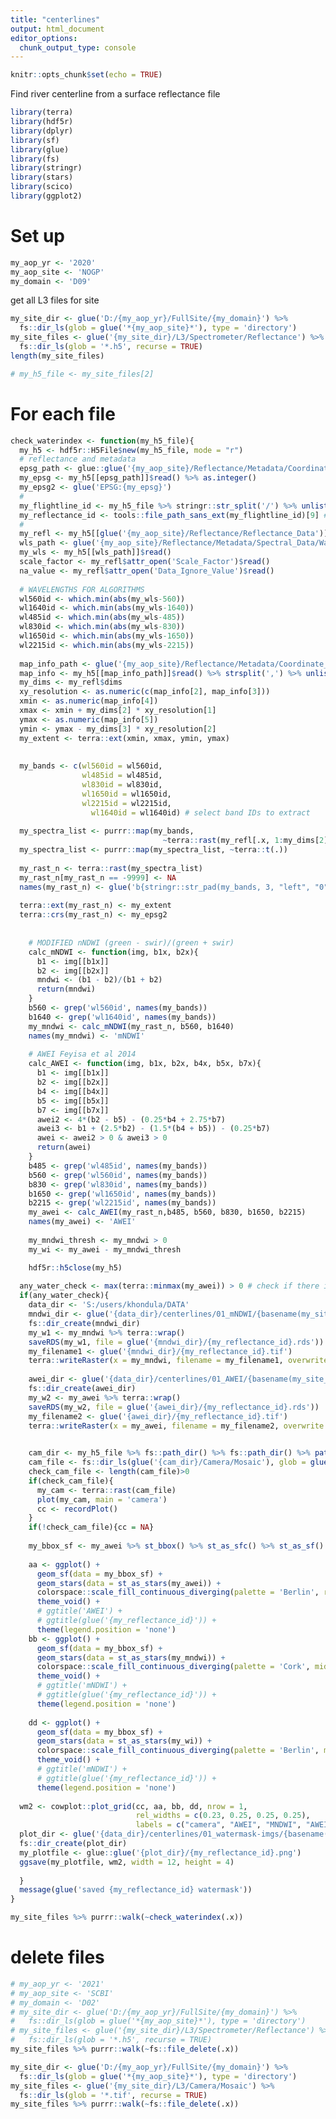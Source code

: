 ---
title: "centerlines"
output: html_document
editor_options: 
  chunk_output_type: console
---

```{r setup, include=FALSE}
knitr::opts_chunk$set(echo = TRUE)
```

Find river centerline from a surface reflectance file

```{r}
library(terra)
library(hdf5r)
library(dplyr)
library(sf)
library(glue)
library(fs)
library(stringr)
library(stars)
library(scico)
library(ggplot2)
```

# Set up

```{r}
my_aop_yr <- '2020'
my_aop_site <- 'NOGP'
my_domain <- 'D09'
```

get all L3 files for site

```{r}
my_site_dir <- glue('D:/{my_aop_yr}/FullSite/{my_domain}') %>%
  fs::dir_ls(glob = glue('*{my_aop_site}*'), type = 'directory')
my_site_files <- glue('{my_site_dir}/L3/Spectrometer/Reflectance') %>%
  fs::dir_ls(glob = '*.h5', recurse = TRUE)
length(my_site_files)
```


```{r}
# my_h5_file <- my_site_files[2]
```


# For each file

```{r}

check_waterindex <- function(my_h5_file){
  my_h5 <- hdf5r::H5File$new(my_h5_file, mode = "r")
  # reflectance and metadata
  epsg_path <- glue::glue('{my_aop_site}/Reflectance/Metadata/Coordinate_System/EPSG Code')
  my_epsg <- my_h5[[epsg_path]]$read() %>% as.integer()
  my_epsg2 <- glue('EPSG:{my_epsg}')
  #
  my_flightline_id <- my_h5_file %>% stringr::str_split('/') %>% unlist()
  my_reflectance_id <- tools::file_path_sans_ext(my_flightline_id)[9] # DEPENDS ON FOLDER WHERE H5 FILE IS
  #
  my_refl <- my_h5[[glue('{my_aop_site}/Reflectance/Reflectance_Data')]]
  wls_path <- glue('{my_aop_site}/Reflectance/Metadata/Spectral_Data/Wavelength')
  my_wls <- my_h5[[wls_path]]$read()
  scale_factor <- my_refl$attr_open('Scale_Factor')$read()
  na_value <- my_refl$attr_open('Data_Ignore_Value')$read()
    
  # WAVELENGTHS FOR ALGORITHMS
  wl560id <- which.min(abs(my_wls-560))
  wl1640id <- which.min(abs(my_wls-1640))
  wl485id <- which.min(abs(my_wls-485))
  wl830id <- which.min(abs(my_wls-830))
  wl1650id <- which.min(abs(my_wls-1650))
  wl2215id <- which.min(abs(my_wls-2215))
    
  map_info_path <- glue('{my_aop_site}/Reflectance/Metadata/Coordinate_System/Map_Info')
  map_info <- my_h5[[map_info_path]]$read() %>% strsplit(',') %>% unlist()
  my_dims <- my_refl$dims
  xy_resolution <- as.numeric(c(map_info[2], map_info[3]))
  xmin <- as.numeric(map_info[4])
  xmax <- xmin + my_dims[2] * xy_resolution[1]
  ymax <- as.numeric(map_info[5])
  ymin <- ymax - my_dims[3] * xy_resolution[2]
  my_extent <- terra::ext(xmin, xmax, ymin, ymax)
  
    
  my_bands <- c(wl560id = wl560id,
                wl485id = wl485id,
                wl830id = wl830id,
                wl1650id = wl1650id,
                wl2215id = wl2215id,
                  wl1640id = wl1640id) # select band IDs to extract
  
  my_spectra_list <- purrr::map(my_bands,
                                  ~terra::rast(my_refl[.x, 1:my_dims[2], 1:my_dims[3]]))
  my_spectra_list <- purrr::map(my_spectra_list, ~terra::t(.))
    
  my_rast_n <- terra::rast(my_spectra_list)
  my_rast_n[my_rast_n == -9999] <- NA
  names(my_rast_n) <- glue('b{stringr::str_pad(my_bands, 3, "left", "0")}_{round(my_wls[my_bands])}nm')
  
  terra::ext(my_rast_n) <- my_extent
  terra::crs(my_rast_n) <- my_epsg2
    
    
    # MODIFIED nNDWI (green - swir)/(green + swir)
    calc_mNDWI <- function(img, b1x, b2x){
      b1 <- img[[b1x]]
      b2 <- img[[b2x]]
      mndwi <- (b1 - b2)/(b1 + b2)
      return(mndwi)
    }
    b560 <- grep('wl560id', names(my_bands))
    b1640 <- grep('wl1640id', names(my_bands))
    my_mndwi <- calc_mNDWI(my_rast_n, b560, b1640)
    names(my_mndwi) <- 'mNDWI'
    
    # AWEI Feyisa et al 2014
    calc_AWEI <- function(img, b1x, b2x, b4x, b5x, b7x){
      b1 <- img[[b1x]]
      b2 <- img[[b2x]]
      b4 <- img[[b4x]]
      b5 <- img[[b5x]]
      b7 <- img[[b7x]]
      awei2 <- 4*(b2 - b5) - (0.25*b4 + 2.75*b7)
      awei3 <- b1 + (2.5*b2) - (1.5*(b4 + b5)) - (0.25*b7)
      awei <- awei2 > 0 & awei3 > 0
      return(awei)
    }
    b485 <- grep('wl485id', names(my_bands))
    b560 <- grep('wl560id', names(my_bands))
    b830 <- grep('wl830id', names(my_bands))
    b1650 <- grep('wl1650id', names(my_bands))
    b2215 <- grep('wl2215id', names(my_bands))
    my_awei <- calc_AWEI(my_rast_n,b485, b560, b830, b1650, b2215)
    names(my_awei) <- 'AWEI'
    
    my_mndwi_thresh <- my_mndwi > 0
    my_wi <- my_awei - my_mndwi_thresh

    hdf5r::h5close(my_h5)
  
  any_water_check <- max(terra::minmax(my_awei)) > 0 # check if there is any water in image!
  if(any_water_check){
    data_dir <- 'S:/users/khondula/DATA'
    mndwi_dir <- glue('{data_dir}/centerlines/01_mNDWI/{basename(my_site_dir)}')
    fs::dir_create(mndwi_dir)
    my_w1 <- my_mndwi %>% terra::wrap()
    saveRDS(my_w1, file = glue('{mndwi_dir}/{my_reflectance_id}.rds'))
    my_filename1 <- glue('{mndwi_dir}/{my_reflectance_id}.tif')
    terra::writeRaster(x = my_mndwi, filename = my_filename1, overwrite = TRUE)
    
    awei_dir <- glue('{data_dir}/centerlines/01_AWEI/{basename(my_site_dir)}')
    fs::dir_create(awei_dir)
    my_w2 <- my_awei %>% terra::wrap()
    saveRDS(my_w2, file = glue('{awei_dir}/{my_reflectance_id}.rds'))
    my_filename2 <- glue('{awei_dir}/{my_reflectance_id}.tif')
    terra::writeRaster(x = my_awei, filename = my_filename2, overwrite = TRUE)

        
    cam_dir <- my_h5_file %>% fs::path_dir() %>% fs::path_dir() %>% path_dir()
    cam_file <- fs::dir_ls(glue('{cam_dir}/Camera/Mosaic'), glob = glue('*{xmin}_{ymin}*'))
    check_cam_file <- length(cam_file)>0
    if(check_cam_file){
      my_cam <- terra::rast(cam_file)
      plot(my_cam, main = 'camera')
      cc <- recordPlot()
    }
    if(!check_cam_file){cc = NA}
    
    my_bbox_sf <- my_awei %>% st_bbox() %>% st_as_sfc() %>% st_as_sf()
    
    aa <- ggplot() +
      geom_sf(data = my_bbox_sf) +
      geom_stars(data = st_as_stars(my_awei)) +
      colorspace::scale_fill_continuous_diverging(palette = 'Berlin', rev = TRUE) +
      theme_void() +
      # ggtitle('AWEI') +
      # ggtitle(glue('{my_reflectance_id}')) +
      theme(legend.position = 'none')
    bb <- ggplot() +
      geom_sf(data = my_bbox_sf) +
      geom_stars(data = st_as_stars(my_mndwi)) +
      colorspace::scale_fill_continuous_diverging(palette = 'Cork', mid = 0, rev = TRUE) +
      theme_void() +
      # ggtitle('mNDWI') +
      # ggtitle(glue('{my_reflectance_id}')) +
      theme(legend.position = 'none')
    
    dd <- ggplot() +
      geom_sf(data = my_bbox_sf) +
      geom_stars(data = st_as_stars(my_wi)) +
      colorspace::scale_fill_continuous_diverging(palette = 'Berlin', mid = 0, rev = TRUE) +
      theme_void() +
      # ggtitle('mNDWI') +
      # ggtitle(glue('{my_reflectance_id}')) +
      theme(legend.position = 'none')
  
  wm2 <- cowplot::plot_grid(cc, aa, bb, dd, nrow = 1,
                            rel_widths = c(0.23, 0.25, 0.25, 0.25),
                            labels = c("camera", "AWEI", "MNDWI", "AWEI - MNDWI"))
  plot_dir <- glue('{data_dir}/centerlines/01_watermask-imgs/{basename(my_site_dir)}')
  fs::dir_create(plot_dir)
  my_plotfile <- glue::glue('{plot_dir}/{my_reflectance_id}.png')
  ggsave(my_plotfile, wm2, width = 12, height = 4)
 
  }
  message(glue('saved {my_reflectance_id} watermask'))  
}

```

```{r}
my_site_files %>% purrr::walk(~check_waterindex(.x))
```

# delete files

```{r}
# my_aop_yr <- '2021'
# my_aop_site <- 'SCBI'
# my_domain <- 'D02'
# my_site_dir <- glue('D:/{my_aop_yr}/FullSite/{my_domain}') %>%
#   fs::dir_ls(glob = glue('*{my_aop_site}*'), type = 'directory')
# my_site_files <- glue('{my_site_dir}/L3/Spectrometer/Reflectance') %>%
#   fs::dir_ls(glob = '*.h5', recurse = TRUE)
my_site_files %>% purrr::walk(~fs::file_delete(.x))

my_site_dir <- glue('D:/{my_aop_yr}/FullSite/{my_domain}') %>%
  fs::dir_ls(glob = glue('*{my_aop_site}*'), type = 'directory')
my_site_files <- glue('{my_site_dir}/L3/Camera/Mosaic') %>%
  fs::dir_ls(glob = '*.tif', recurse = TRUE)
my_site_files %>% purrr::walk(~fs::file_delete(.x))
```

